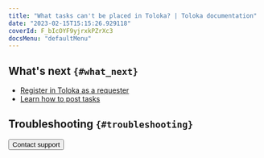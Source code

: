 ```yaml
---
title: "What tasks can't be placed in Toloka? | Toloka documentation"
date: "2023-02-15T15:15:26.929118"
coverId: F_bIcOYF9yjrxkPZrXc3
docsMenu: "defaultMenu"
---
```



<UnwantedText/>

## What's next `{#what_next}`
- [Register in Toloka as a requester](/docs/guide/access)
- [Learn how to post tasks](/docs/guide/first-project)

## Troubleshooting `{#troubleshooting}`

<FaqTaskSuitable/>

<Button view="defaultInverse" size="l" type="link" url="/docs/guide/troubleshooting/support?form-source=guide-unwanted">Contact support</Button>
